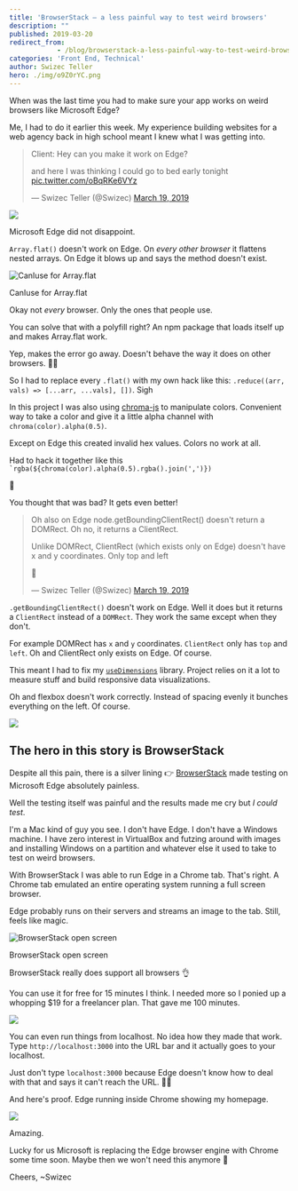 ```yaml
---
title: 'BrowserStack – a less painful way to test weird browsers'
description: ""
published: 2019-03-20
redirect_from: 
            - /blog/browserstack-a-less-painful-way-to-test-weird-browsers/swizec/8992
categories: 'Front End, Technical'
author: Swizec Teller
hero: ./img/o9Z0rYC.png
---
```

When was the last time you had to make sure your app works on weird browsers like Microsoft Edge?





Me, I had to do it earlier this week. My experience building websites for a web agency back in high school meant I knew what I was getting into.



> Client: Hey can you make it work on Edge?  
>   
> and here I was thinking I could go to bed early tonight [pic.twitter.com/oBqRKe6VYz](https://t.co/oBqRKe6VYz)
>
> — Swizec Teller (@Swizec) [March 19, 2019](https://twitter.com/Swizec/status/1107895195163451393?ref_src=twsrc%5Etfw)



![](./img/media-116a8zosxwA0SI-giphy.gif)



Microsoft Edge did not disappoint.



`Array.flat()` doesn't work on Edge. On _every other browser_ it flattens nested arrays. On Edge it blows up and says the method doesn't exist.



![CanIuse for Array.flat](./img/o9Z0rYC.png)



CanIuse for Array.flat





Okay not _every_ browser. Only the ones that people use.



You can solve that with a polyfill right? An npm package that loads itself up and makes Array.flat work.



Yep, makes the error go away. Doesn't behave the way it does on other browsers. 🤦‍♂️



So I had to replace every `.flat()` with my own hack like this: `.reduce((arr, vals) => [...arr, ...vals], [])`. Sigh



In this project I was also using [chroma-js](https://gka.github.io/chroma.js/) to manipulate colors. Convenient way to take a color and give it a little alpha channel with `chroma(color).alpha(0.5)`.



Except on Edge this created invalid hex values. Colors no work at all.



Had to hack it together like this `` `rgba(${chroma(color).alpha(0.5).rgba().join(',')}) ``



🤨



You thought that was bad? It gets even better!



> Oh also on Edge node.getBoundingClientRect() doesn't return a DOMRect. Oh no, it returns a ClientRect.  
>   
> Unlike DOMRect, ClientRect (which exists only on Edge) doesn't have x and y coordinates. Only top and left  
>   
> 🤨
>
> — Swizec Teller (@Swizec) [March 19, 2019](https://twitter.com/Swizec/status/1107905401276624900?ref_src=twsrc%5Etfw)



`.getBoundingClientRect()` doesn't work on Edge. Well it does but it returns a `ClientRect` instead of a `DOMRect`. They work the same except when they don't.



For example DOMRect has `x` and `y` coordinates. `ClientRect` only has `top` and `left`. Oh and ClientRect only exists on Edge. Of course.



This meant I had to fix my [`useDimensions`](https://github.com/Swizec/useDimensions) library. Project relies on it a lot to measure stuff and build responsive data visualizations.



Oh and flexbox doesn't work correctly. Instead of spacing evenly it bunches everything on the left. Of course.



![](./img/media-26ufcVAp3AiJJsrIs-giphy.gif)



## The hero in this story is BrowserStack



Despite all this pain, there is a silver lining 👉 [BrowserStack](https://www.browserstack.com/) made testing on Microsoft Edge absolutely painless.



Well the testing itself was painful and the results made me cry but _I could test_.



I'm a Mac kind of guy you see. I don't have Edge. I don't have a Windows machine. I have zero interest in VirtualBox and futzing around with images and installing Windows on a partition and whatever else it used to take to test on weird browsers.



With BrowserStack I was able to run Edge in a Chrome tab. That's right. A Chrome tab emulated an entire operating system running a full screen browser.



Edge probably runs on their servers and streams an image to the tab. Still, feels like magic.



![BrowserStack open screen](./img/lGhiEHR.png)



BrowserStack open screen





BrowserStack really does support all browsers 👌



You can use it for free for 15 minutes I think. I needed more so I ponied up a whopping $19 for a freelancer plan. That gave me 100 minutes.



![](./img/GqIcx7k.png)



You can even run things from localhost. No idea how they made that work. Type `http://localhost:3000` into the URL bar and it actually goes to your localhost.



Just don't type `localhost:3000` because Edge doesn't know how to deal with that and says it can't reach the URL. 🤦‍♂️



And here's proof. Edge running inside Chrome showing my homepage.



![](./img/9yvIsIG.png)



Amazing.



Lucky for us Microsoft is replacing the Edge browser engine with Chrome some time soon. Maybe then we won't need this anymore 🤞



Cheers, ~Swizec